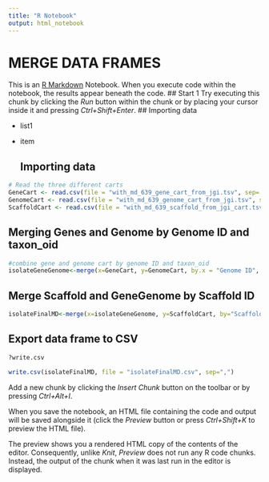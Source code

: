 ---
title: "R Notebook"
output: html_notebook
---

# MERGE DATA FRAMES

This is an [R Markdown](http://rmarkdown.rstudio.com) Notebook. When you execute code within the notebook, the results appear beneath the code. \## Start 1 Try executing this chunk by clicking the *Run* button within the chunk or by placing your cursor inside it and pressing *Ctrl+Shift+Enter*. \## Importing data

-   list1

-   item

    ## Importing data

```{r}
# Read the three different carts 
GeneCart <- read.csv(file = "with_md_639_gene_cart_from_jgi.tsv", sep='\t', check.names = FALSE )
GenomeCart <- read.csv(file = "with_md_639_genome_cart_from_jgi.tsv", sep='\t', check.names = FALSE )
ScaffoldCart <- read.csv(file = "with_md_639_scaffold_from_jgi_cart.tsv", sep='\t', check.names = FALSE )

```

## Merging Genes and Genome by Genome ID and taxon_oid

```{r}
#combine gene and genome cart by genome ID and taxon_oid
isolateGeneGenome<-merge(x=GeneCart, y=GenomeCart, by.x = "Genome ID", by.y="taxon_oid", all = TRUE)
```

## Merge Scaffold and GeneGenome by Scaffold ID

```{r}
isolateFinalMD<-merge(x=isolateGeneGenome, y=ScaffoldCart, by="Scaffold ID", all=TRUE)
```

## Export data frame to CSV

```{r}
?write.csv
```

```{r}
write.csv(isolateFinalMD, file = "isolateFinalMD.csv", sep=",")
```

Add a new chunk by clicking the *Insert Chunk* button on the toolbar or by pressing *Ctrl+Alt+I*.

When you save the notebook, an HTML file containing the code and output will be saved alongside it (click the *Preview* button or press *Ctrl+Shift+K* to preview the HTML file).

The preview shows you a rendered HTML copy of the contents of the editor. Consequently, unlike *Knit*, *Preview* does not run any R code chunks. Instead, the output of the chunk when it was last run in the editor is displayed.
